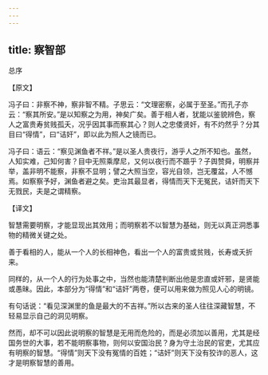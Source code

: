 ```yaml
---
---
---
```

title: 察智部
---







总序


【原文】

冯子曰：非察不神，察非智不精。子思云：“文理密察，必属于至圣。”而孔子亦云：“察其所安。”是以知察之为用，神矣广矣。善于相人者，犹能以鉴貌辨色，察人之富贵寿贫贱孤夭，况乎因其事而察其心？则人之忠倭贤奸，有不灼然乎？分其目曰“得情”，曰“诘奸”，即以此为照人之镜而已。

冯子曰：语云：“察见渊鱼者不祥。”是以圣人贵夜行，游乎人之所不知也。虽然，人知实难，己知何害？目中无照乘摩尼，又何以夜行而不踬乎？子舆赞舜，明察并举，盖非明不能察，非察不显明；譬之大照当空，容光自领，岂无覆盆，人不憾焉。如察察予好，渊鱼者避之矣。吏治其最显者，得情而天下无冤民，诘奸而天下无戮民，夫是之谓精察。

【译文】

智慧需要明察，才能显现出其效用；而明察若不以智慧为基础，则无以真正洞悉事物的精微关键之处。

善于看相的人，能从一个人的长相神色，看出一个人的富贵或贫贱，长寿或夭折来。

同样的，从一个人的行为处事之中，当然也能清楚判断出他是忠直或奸邪，是贤能或愚昧。因此，本部分为“得情”和“诘奸”两卷，便可以用来做为照见人心的明镜。

有句话说：“看见深渊里的鱼是最大的不吉祥。”所以古来的圣人往往深藏智慧，不轻易显示自己的洞见明察。

然而，却不可以因此说明察的智慧是无用而危险的，而是必须加以善用，尤其是经国务世的大事，若不能明察事物，则何以安国治民？身为守土治民的官吏，尤其应有明察的智慧。“得情”则天下没有冤情的百姓；“诘奸”则天下没有狡诈的恶人，这才是明察智慧的善用。